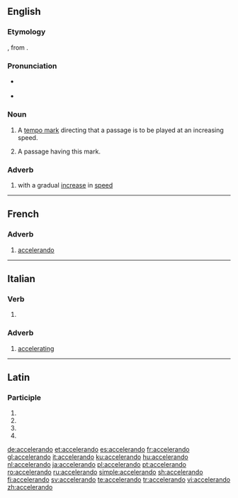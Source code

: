 ==English==

===Etymology===
{{borrowing|en|it|accelerando}}, from {{der|en|la|accelero}}.

===Pronunciation===
* {{a|US}} {{IPA|/ɑ.ˌtʃɛl.ə.ˈɹɑn.do/|lang=en}}
* {{a|UK}} {{IPA|/æksɛləˈɹændəʊ/|lang=en}}

===Noun===
{{en-noun}}

# {{lb|en|music}} A [[tempo mark]] directing that a passage is to be played at an increasing speed.
# {{lb|en|music}} A passage having this mark.

===Adverb===
{{en-adv|-}}

# {{lb|en|music}} with a gradual [[increase]] in [[speed]]

----

==French==

===Adverb===
{{fr-adv}}

# [[#English|accelerando]]

----

==Italian==

===Verb===
{{head|it|gerund}}

# {{inflection of|accelerare||gerund|lang=it}}

===Adverb===
{{it-adv}}

# [[accelerating]]

----

==Latin==

===Participle===
{{la-part-form|accelerandō}}

# {{inflection of|accelerandus||dat|m|s|lang=la}}
# {{inflection of|accelerandus||dat|n|s|lang=la}}
# {{inflection of|accelerandus||abl|m|s|lang=la}}
# {{inflection of|accelerandus||abl|n|s|lang=la}}

[[de:accelerando]]
[[et:accelerando]]
[[es:accelerando]]
[[fr:accelerando]]
[[gl:accelerando]]
[[it:accelerando]]
[[ku:accelerando]]
[[hu:accelerando]]
[[nl:accelerando]]
[[ja:accelerando]]
[[pl:accelerando]]
[[pt:accelerando]]
[[ro:accelerando]]
[[ru:accelerando]]
[[simple:accelerando]]
[[sh:accelerando]]
[[fi:accelerando]]
[[sv:accelerando]]
[[te:accelerando]]
[[tr:accelerando]]
[[vi:accelerando]]
[[zh:accelerando]]